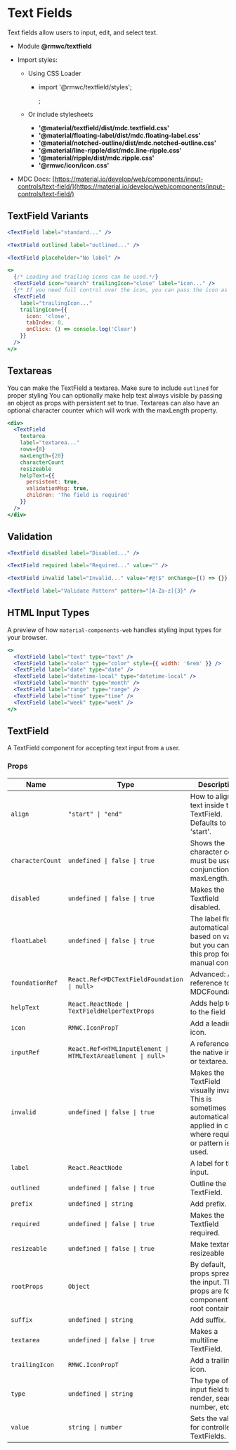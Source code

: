 # Text Fields

Text fields allow users to input, edit, and select text.

- Module **@rmwc/textfield**
- Import styles:

  - Using CSS Loader

    - import '@rmwc/textfield/styles';

      ;

  - Or include stylesheets
    - **'@material/textfield/dist/mdc.textfield.css'**
    - **'@material/floating-label/dist/mdc.floating-label.css'**
    - **'@material/notched-outline/dist/mdc.notched-outline.css'**
    - **'@material/line-ripple/dist/mdc.line-ripple.css'**
    - **'@material/ripple/dist/mdc.ripple.css'**
    - **'@rmwc/icon/icon.css'**

- MDC Docs: [https://material.io/develop/web/components/input-controls/text-field/](https://material.io/develop/web/components/input-controls/text-field/)

## TextField Variants

```jsx live
<TextField label="standard..." />
```

```jsx live
<TextField outlined label="outlined..." />
```

```jsx live
<TextField placeholder="No label" />
```

```jsx live
<>
  {/* Leading and trailing icons can be used.*/}
  <TextField icon="search" trailingIcon="close" label="icon..." />
  {/* If you need full control over the icon, you can pass the icon as options with your own props. Dont forget the TabIndex to make it clickable*/}
  <TextField
    label="trailingIcon..."
    trailingIcon={{
      icon: 'close',
      tabIndex: 0,
      onClick: () => console.log('Clear')
    }}
  />
</>
```

## Textareas

You can make the TextField a textarea. Make sure to include `outlined` for proper styling You can optionally make help text always visible by passing an object as props with persistent set to true. Textareas can also have an optional character counter which will work with the maxLength property.

```jsx live
<div>
  <TextField
    textarea
    label="textarea..."
    rows={8}
    maxLength={20}
    characterCount
    resizeable
    helpText={{
      persistent: true,
      validationMsg: true,
      children: 'The field is required'
    }}
  />
</div>
```

## Validation

```jsx live
<TextField disabled label="Disabled..." />
```

```jsx live
<TextField required label="Required..." value="" />
```

```jsx live
<TextField invalid label="Invalid..." value="#@!$" onChange={() => {}} />
```

```jsx live
<TextField label="Validate Pattern" pattern="[A-Za-z]{3}" />
```

## HTML Input Types

A preview of how `material-components-web` handles styling input types for your browser.

```jsx live
<>
  <TextField label="text" type="text" />
  <TextField label="color" type="color" style={{ width: '6rem' }} />
  <TextField label="date" type="date" />
  <TextField label="datetime-local" type="datetime-local" />
  <TextField label="month" type="month" />
  <TextField label="range" type="range" />
  <TextField label="time" type="time" />
  <TextField label="week" type="week" />
</>
```

## TextField

A TextField component for accepting text input from a user.

### Props

| Name             | Type                                                         | Description                                                                                                               |
| ---------------- | ------------------------------------------------------------ | ------------------------------------------------------------------------------------------------------------------------- |
| `align`          | `"start" \| "end"`                                           | How to align the text inside the TextField. Defaults to 'start'.                                                          |
| `characterCount` | `undefined \| false \| true`                                 | Shows the character count, must be used in conjunction with maxLength.                                                    |
| `disabled`       | `undefined \| false \| true`                                 | Makes the Textfield disabled.                                                                                             |
| `floatLabel`     | `undefined \| false \| true`                                 | The label floats automatically based on value, but you can use this prop for manual control.                              |
| `foundationRef`  | `React.Ref<MDCTextFieldFoundation \| null>`                  | Advanced: A reference to the MDCFoundation.                                                                               |
| `helpText`       | `React.ReactNode \| TextFieldHelperTextProps`                | Adds help text to the field                                                                                               |
| `icon`           | `RMWC.IconPropT`                                             | Add a leading icon.                                                                                                       |
| `inputRef`       | `React.Ref<HTMLInputElement \| HTMLTextAreaElement \| null>` | A reference to the native input or textarea.                                                                              |
| `invalid`        | `undefined \| false \| true`                                 | Makes the TextField visually invalid. This is sometimes automatically applied in cases where required or pattern is used. |
| `label`          | `React.ReactNode`                                            | A label for the input.                                                                                                    |
| `outlined`       | `undefined \| false \| true`                                 | Outline the TextField.                                                                                                    |
| `prefix`         | `undefined \| string`                                        | Add prefix.                                                                                                               |
| `required`       | `undefined \| false \| true`                                 | Makes the Textfield required.                                                                                             |
| `resizeable`     | `undefined \| false \| true`                                 | Make textarea resizeable                                                                                                  |
| `rootProps`      | `Object`                                                     | By default, props spread to the input. These props are for the component's root container.                                |
| `suffix`         | `undefined \| string`                                        | Add suffix.                                                                                                               |
| `textarea`       | `undefined \| false \| true`                                 | Makes a multiline TextField.                                                                                              |
| `trailingIcon`   | `RMWC.IconPropT`                                             | Add a trailing icon.                                                                                                      |
| `type`           | `undefined \| string`                                        | The type of input field to render, search, number, etc                                                                    |
| `value`          | `string \| number`                                           | Sets the value for controlled TextFields.                                                                                 |
